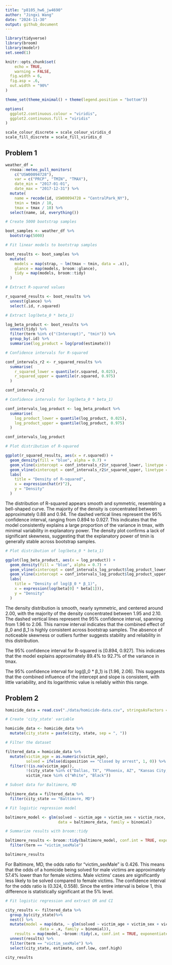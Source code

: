 ```yaml
---
title: "p8105_hw6_jw4690"
author: "Jingxi Wang"
date: "2024-11-30"
output: github_document
---
```


```r
library(tidyverse)
library(broom)
library(modelr)
set.seed(1)

knitr::opts_chunk$set(
	echo = TRUE,
	warning = FALSE,
  fig.width = 6,
  fig.asp = .6,
  out.width = "90%"
)

theme_set(theme_minimal() + theme(legend.position = "bottom"))

options(
  ggplot2.continuous.colour = "viridis",
  ggplot2.continuous.fill = "viridis"
)

scale_colour_discrete = scale_colour_viridis_d
scale_fill_discrete = scale_fill_viridis_d
```

## Problem 1

```r
weather_df = 
  rnoaa::meteo_pull_monitors(
    c("USW00094728"),
    var = c("PRCP", "TMIN", "TMAX"), 
    date_min = "2017-01-01",
    date_max = "2017-12-31") %>%
  mutate(
    name = recode(id, USW00094728 = "CentralPark_NY"),
    tmin = tmin / 10,
    tmax = tmax / 10) %>%
  select(name, id, everything())
```

```r
# Create 5000 bootstrap samples

boot_samples <- weather_df %>%
  bootstrap(5000)

# Fit linear models to bootstrap samples

boot_results <- boot_samples %>%
  mutate(
    models = map(strap, ~ lm(tmax ~ tmin, data = .x)), 
    glance = map(models, broom::glance), 
    tidy = map(models, broom::tidy)
  )

# Extract R-squared values

r_squared_results <- boot_results %>%
  unnest(glance) %>%
  select(.id, r.squared)

# Extract log(beta_0 * beta_1)

log_beta_product <- boot_results %>%
  unnest(tidy) %>%
  filter(term %in% c("(Intercept)", "tmin")) %>%
  group_by(.id) %>%
  summarise(log_product = log(prod(estimate)))
```

```r
# Confidence intervals for R-squared

conf_intervals_r2 <- r_squared_results %>%
  summarise(
    r_squared_lower = quantile(r.squared, 0.025),
    r_squared_upper = quantile(r.squared, 0.975)
  )

conf_intervals_r2

# Confidence intervals for log(beta_0 * beta_1)

conf_intervals_log_product <- log_beta_product %>%
  summarise(
    log_product_lower = quantile(log_product, 0.025),
    log_product_upper = quantile(log_product, 0.975)
  )

conf_intervals_log_product
```

```r
# Plot distribution of R-squared

ggplot(r_squared_results, aes(x = r.squared)) +
  geom_density(fill = "blue", alpha = 0.7) +
  geom_vline(xintercept = conf_intervals_r2$r_squared_lower, linetype = "dashed") +
  geom_vline(xintercept = conf_intervals_r2$r_squared_upper, linetype = "dashed") +
  labs(
    title = "Density of R-squared",
    x = expression(hat(r)^2),
    y = "Density"
  )
```

The distribution of R-squared appears smooth and symmetric, resembling a bell-shaped curve. The majority of the density is concentrated between approximately 0.88 and 0.94. The dashed vertical lines represent the 95% confidence interval, ranging from 0.894 to 0.927. This indicates that the model consistently explains a large proportion of the variance in tmax, with minimal variability in explanatory power. The density plot confirms a lack of significant skewness, suggesting that the explanatory power of tmin is generally stable across bootstrap samples.

```r
# Plot distribution of log(beta_0 * beta_1)

ggplot(log_beta_product, aes(x = log_product)) +
  geom_density(fill = "blue", alpha = 0.7) +
  geom_vline(xintercept = conf_intervals_log_product$log_product_lower, linetype = "dashed") +
  geom_vline(xintercept = conf_intervals_log_product$log_product_upper, linetype = "dashed") +
  labs(
    title = "Density of log(β_0 * β_1)",
    x = expression(log(beta[0] * beta[1])),
    y = "Density"
  )
```

The density distribution is smooth, nearly symmetric, and centered around 2.00, with the majority of the density concentrated between 1.95 and 2.10. The dashed vertical lines represent the 95% confidence interval, spanning from 1.96 to 2.06. This narrow interval indicates that the combined effect of β_0 and β_1 is highly consistent across bootstrap samples. The absence of noticeable skewness or outliers further suggests stability and reliability in this distribution.

The 95% confidence interval for R-squared is [0.894, 0.927]. This indicates that the model explains approximately 89.4% to 92.7% of the variance in tmax.

The 95% confidence interval for log(β_0 * β_1) is [1.96, 2.06]. This suggests that the combined influence of the intercept and slope is consistent, with little variability, and its logarithmic value is reliably within this range.

## Problem 2

```r
homicide_data = read.csv("./data/homicide-data.csv", stringsAsFactors = FALSE)

# Create 'city_state' variable

homicide_data <- homicide_data %>%
  mutate(city_state = paste(city, state, sep = ", "))

# Filter the dataset

filtered_data = homicide_data %>%
  mutate(victim_age = as.numeric(victim_age),
         solved = ifelse(disposition == "Closed by arrest", 1, 0)) %>%
  filter(!(is.na(victim_age)),
         !(city_state %in% c("Dallas, TX", "Phoenix, AZ", "Kansas City, MO", "Tulsa, AL")),
         victim_race %in% c("White", "Black"))
```

```r
# Subset data for Baltimore, MD

baltimore_data = filtered_data %>%
  filter(city_state == "Baltimore, MD")

# Fit logistic regression model

baltimore_model <- glm(solved ~ victim_age + victim_sex + victim_race,
                       data = baltimore_data, family = binomial)

# Summarize results with broom::tidy

baltimore_results <- broom::tidy(baltimore_model, conf.int = TRUE, exponentiate = TRUE) %>%
  filter(term == "victim_sexMale")

baltimore_results
```

For Baltimore, MD, the odds ratio for "victim_sexMale" is 0.426. This means that the odds of a homicide being solved for male victims are approximately 57.4% lower than for female victims. Male victims' cases are significantly less likely to be solved compared to female victims. The confidence interval for the odds ratio is (0.324, 0.558). Since the entire interval is below 1, this difference is statistically significant at the 5% level.

```r
# Fit logistic regression and extract OR and CI

city_results <- filtered_data %>%
  group_by(city_state)%>%
  nest() %>%
  mutate(model = map(data, ~ glm(solved ~ victim_age + victim_sex + victim_race, 
               data = .x, family = binomial)),
    results = map(model, ~broom::tidy(.x, conf.int = TRUE, exponentiate = TRUE))) %>%
  unnest(results) %>%
  filter(term == "victim_sexMale") %>%
  select(city_state, estimate, conf.low, conf.high)

city_results
```